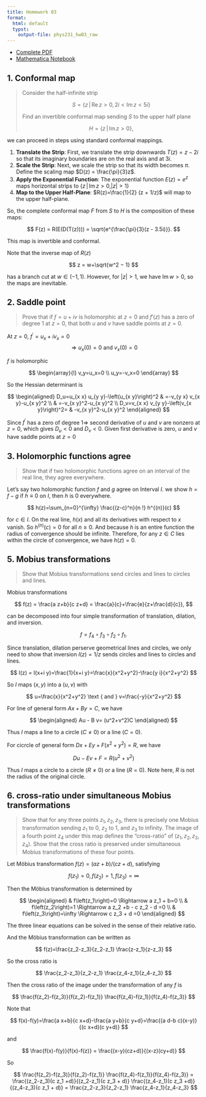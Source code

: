 ```yaml
---
title: Homework 03
format:
  html: default
  typst:
    output-file: phys231_hw03_raw
---
```


::: {.content-visible when-format="html"}
- [Complete PDF](./phys231_hw03_final.pdf)
- [Mathematica Notebook](./phys231_hw03.nb)
:::

## 1. Conformal map

> Consider the half-infinite strip
>
> $$
> S = \{z \,|\, \text{Re}\, z > 0, 2i < \text{Im}\, z < 5i \}
> $$
>
> Find an invertible conformal map sending $S$ to the upper half plane
>
> $$
> H = \{z \,|\, \text{Im}\, z > 0 \},
> $$

we can proceed in steps using standard conformal mappings.

1. **Translate the Strip**: First, we translate the strip downwards $T(z) = z - 2i$ so that its imaginary boundaries are on the real axis and at $3i$.
2. **Scale the Strip**: Next, we scale the strip so that its width becomes $\pi$. Define the scaling map $D(z) = \frac{\pi}{3}z$.
3. **Apply the Exponential Function**: The exponential function $E(z)=e^z$ maps horizontal strips to $\{z \,|\,\text{Im}\, z > 0, |z| > 1 \}$
4. **Map to the Upper Half-Plane**: $R(z)=\frac{1}{2} (z + 1/z)$ will map to the upper half-plane.

So, the complete conformal map $F$ from $S$ to $H$ is the composition of these maps:

$$
F(z) = R(E(D(T(z)))) = \sqrt{e^{\frac{\pi}{3}(z - 3.5i)}}.
$$

This map is invertible and conformal.

Note that the inverse map of $R(z)$

$$
z = w+\sqrt{w^2 − 1}
$$

has a branch cut at $w ∈ (−1, 1)$. However, for $|z| > 1$, we have $\text{Im}\, w > 0$, so the maps are inevitable.

## 2. Saddle point

> Prove that if $f = u + iv$ is holomorphic at $z = 0$ and $f'(z)$ has a zero of degree 1 at $z = 0$, that both $u$ and $v$ have saddle points at $z = 0$.

At $z=0$, $f^{\prime}=u_x+i v_x=0$
$$
\Rightarrow u_x(0)=0 \text { and } v_x(0)=0
$$

$f$ is holomorphic

$$
\begin{array}{l}
v_y=u_x=0 \\
u_y=-v_x=0
\end{array}
$$

So the Hessian determinant is

$$
\begin{aligned}
D_u=u_{x x} u_{y y}-\left(u_{x y}\right)^2 & =-v_{y x} v_{x y}-u_{x y}^2 \\
& =-v_{x y}^2-u_{x y}^2 \\
D_v=v_{x x} v_{y y}-\left(v_{x y}\right)^2= & -v_{x y}^2-u_{x y}^2
\end{aligned}
$$

Since $f^{\prime}$ has a zero of degree $1 \Rightarrow$ second derivative of $u$ and $v$ are nonzero at $z=0$, which gives $D_u<0$ and $D_\nu<0$. Given first derivative is zero, $u$ and $v$ have saddle points at $z=0$

## 3. Holomorphic functions agree

> Show that if two holomorphic functions agree on an interval of the real line, they agree everywhere.

Let's say two holomorphic function $f$ and $g$ agree on Interval $I$. we show $h=f-g$ if $h \equiv 0$ on $I$, then $h$ is 0 everywhere.

$$
h(z)=\sum_{n=0}^{\infty} \frac{(z-c)^n}{n !} h^{(n)}(c)
$$

for $c \in I$. On the real line, $h(x)$ and all its derivatives with respect to $x$ vanish. So $h^{(n)}(c) =0$ for all  $n\ge0$. And because $h$ is an entire function the radius of convergence should be infinite. Therefore, for any $z ∈ C$ lies within the circle of convergence, we have $h(z) = 0$.

## 5. Mobius transformations

> Show that Mobius transformations send circles and lines to circles and lines.

Mobius transformations

$$
f(z) = \frac{a z+b}{c z+d} = \frac{a}{c}+\frac{e}{z+\frac{d}{c}},
$$

can be decomposed into four simple transformation of translation, dilation, and inversion.

$$
f=f_4 \circ f_3 \circ f_2 \circ f_1 .
$$

Since translation, dilation perserve geometrical lines and circles, we only need to show that inversion $I(z)=1/z$ sends circles and lines to circles and lines.

$$
I(z) = I(x+i y)=\frac{1}{x+i y}=\frac{x}{x^2+y^2}-\frac{y i}{x^2+y^2}
$$

So $I$ maps $(x, y)$ into a $(u, v)$ with

$$
u=\frac{x}{x^2+y^2} \text { and } v=\frac{-y}{x^2+y^2}
$$

For line of general form $Ax+By=C$, we have

$$
\begin{aligned}
Au - B v= (u^2+v^2)C
\end{aligned}
$$

Thus $I$ maps a line to a circle ($C \neq 0$) or a line ($C = 0$).

For cicrcle of general form $D x+E y+F\left(x^2+y^2\right)=R$, we have

$$
D u -E v + F = R\left(u^2+v^2\right)
$$

Thus $I$ maps a circle to a circle ($R \neq 0$) or a line ($R = 0$). Note here, $R$ is not the radius of the original circle.

## 6. cross-ratio under simultaneous Mobius transformations

> Show that for any three points $z_1, z_2, z_3$, there is precisely one Mobius transformation sending $z_1$ to 0, $z_2$ to 1, and $z_3$ to infinity. The image of a fourth point $z_4$ under this map defines the "cross-ratio" of $\left(z_1, z_2, z_3, z_4\right)$. Show that the cross ratio is preserved under simultaneous Mobius transformations of these four points.

Let Möbius transformation $f(z) = (a z+b) /(c z+d)$, satisfying

$$
f\left(z_1\right)=0, f\left(z_2\right)=1, f\left(z_3\right)=\infty
$$

Then the Möbius transformation is determined by

$$
\begin{aligned}
& f\left(z_1\right)=0 \Rightarrow a z_1 + b=0 \\
& f\left(z_2\right)=1 \Rightarrow a z_2 +b - c z_2 - d =0 \\
& f\left(z_3\right)=\infty \Rightarrow c z_3 + d =0
\end{aligned}
$$

The three linear equations can be solved in the sense of their relative ratio.

And the Möbius transformation can be written as

$$
f(z)=\frac{z_2-z_3}{z_2-z_1} \frac{z-z_1}{z-z_3}
$$

So the cross ratio is 

$$
\frac{z_2-z_3}{z_2-z_1} \frac{z_4-z_1}{z_4-z_3}
$$

Then the cross ratio of the image under the transformation of any $f$ is

$$
\frac{f(z_2)-f(z_3)}{f(z_2)-f(z_1)} \frac{f(z_4)-f(z_1)}{f(z_4)-f(z_3)}
$$

Note that

$$
f(x)-f(y)=\frac{a x+b}{c x+d}-\frac{a y+b}{c y+d}=\frac{(a d-b c)(x-y)}{(c x+d)(c y+d)}
$$

and

$$
\frac{f(x)-f(y)}{f(x)-f(z)} = \frac{(x-y)(cz+d)}{(x-z)(cy+d)}
$$

So

$$
\frac{f(z_2)-f(z_3)}{f(z_2)-f(z_1)} \frac{f(z_4)-f(z_1)}{f(z_4)-f(z_3)} = 
\frac{(z_2-z_3)(c z_1 +d)}{(z_2-z_1)(c z_3 + d)} \frac{(z_4-z_1)(c z_3 +d)}{(z_4-z_3)(c z_1 + d)}
= \frac{z_2-z_3}{z_2-z_1} \frac{z_4-z_1}{z_4-z_3}
$$